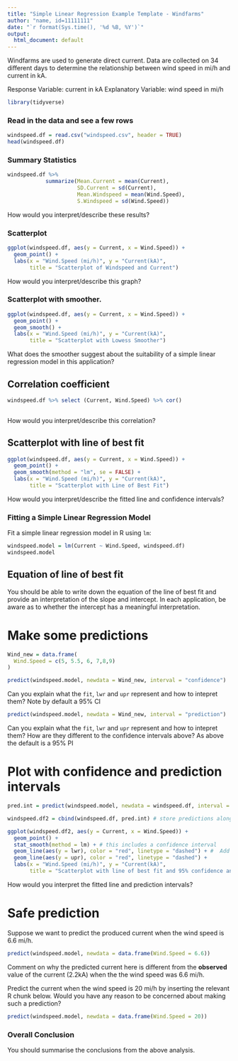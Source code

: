 ```yaml
---
title: "Simple Linear Regression Example Template - Windfarms"
author: "name, id=11111111"
date: "`r format(Sys.time(), '%d %B, %Y')`"
output:
  html_document: default
---
```


Windfarms are used to generate direct current. Data are collected on 34 different days to determine the relationship between wind speed in mi/h and current in kA.

Response Variable:		current in kA
Explanatory Variable:	wind speed in mi/h


```r
library(tidyverse)
```

### Read in the data and see a few rows

```r
windspeed.df = read.csv("windspeed.csv", header = TRUE)
head(windspeed.df)
```

### Summary Statistics

```r
windspeed.df %>% 
            summarize(Mean.Current = mean(Current), 
                      SD.Current = sd(Current),
                      Mean.Windspeed = mean(Wind.Speed), 
                      S.Windspeed = sd(Wind.Speed))
```

How would you interpret/describe these results?

### Scatterplot


```r

ggplot(windspeed.df, aes(y = Current, x = Wind.Speed)) + 
  geom_point() +
  labs(x = "Wind.Speed (mi/h)", y = "Current(kA)", 
       title = "Scatterplot of Windspeed and Current")

```

How would you interpret/describe this graph?

### Scatterplot with smoother.

```r

ggplot(windspeed.df, aes(y = Current, x = Wind.Speed)) + 
  geom_point() +
  geom_smooth() +
  labs(x = "Wind.Speed (mi/h)", y = "Current(kA)", 
       title = "Scatterplot with Lowess Smoother")

```

What does the smoother suggest about the suitability of a simple linear regression model in this application?


## Correlation coefficient


```r

windspeed.df %>% select (Current, Wind.Speed) %>% cor()
 
```

How would you interpret/describe this correlation?

## Scatterplot with line of best fit

```r

ggplot(windspeed.df, aes(y = Current, x = Wind.Speed)) + 
  geom_point() +
  geom_smooth(method = "lm", se = FALSE) +
  labs(x = "Wind.Speed (mi/h)", y = "Current(kA)", 
       title = "Scatterplot with Line of Best Fit")

```

How would you interpret/describe the fitted line and confidence intervals?

### Fitting a Simple Linear Regression Model
  
Fit a simple linear regression model in R using `lm`:

```r

windspeed.model = lm(Current ~ Wind.Speed, windspeed.df)
windspeed.model


```

## Equation of line of best fit

You should be able to write down the equation of the line of best fit and provide an interpretation of the slope and intercept. In each application, be aware as to whether the intercept has a meaningful interpretation.


# Make some predictions

```r
Wind_new = data.frame(
  Wind.Speed = c(5, 5.5, 6, 7,8,9)
)

```

```r

predict(windspeed.model, newdata = Wind_new, interval = "confidence")

```

Can you explain what the `fit`, `lwr` and `upr` represent and how to intepret them?  Note by default a 95% CI


```r

predict(windspeed.model, newdata = Wind_new, interval = "prediction")

```

Can you explain what the `fit`, `lwr` and `upr` represent and how to intepret them? How are they different to the confidence intervals above?  As above the default is a 95% PI


# Plot with confidence and prediction intervals

```r

pred.int = predict(windspeed.model, newdata = windspeed.df, interval = "prediction")

windspeed.df2 = cbind(windspeed.df, pred.int) # store predictions alongside original dataset

ggplot(windspeed.df2, aes(y = Current, x = Wind.Speed)) +
  geom_point() +
  stat_smooth(method = lm) + # this includes a confidence interval
  geom_line(aes(y = lwr), color = "red", linetype = "dashed") + #  Add prediction intervals
  geom_line(aes(y = upr), color = "red", linetype = "dashed") +
  labs(x = "Wind.Speed (mi/h)", y = "Current(kA)", 
       title = "Scatterplot with line of best fit and 95% confidence and prediction intervals")

```

How would you interpret the fitted line and prediction intervals?


# Safe prediction

Suppose we want to predict the produced current when the wind speed is 6.6 mi/h.

```r

predict(windspeed.model, newdata = data.frame(Wind.Speed = 6.6))

```


Comment on why the predicted current here is different from the **observed** value of the current (2.2kA) when the the wind speed was 6.6 mi/h.

Predict the current when the wind speed is 20 mi/h by inserting the relevant R chunk below. Would you have any reason to be concerned about making such a prediction? 

```r

predict(windspeed.model, newdata = data.frame(Wind.Speed = 20))

```


### Overall Conclusion 

You should summarise the conclusions from the above analysis.




